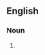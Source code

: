 ==English==

===Noun===
{{head|en|noun plural form|head=[[prank]] [[call]]s}}

# {{plural of|prank call|lang=en}}